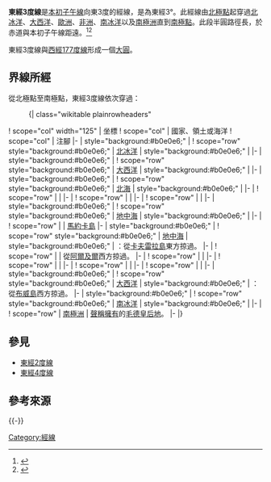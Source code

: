 {{Location map-line|lon=3}}
{{kml}}
'''東經3度線'''是[[本初子午線|本初子午線]]向東3度的經線，是為東經3°。此經線由[[北極點|北極點]]起穿過[[北冰洋|北冰洋]]、[[大西洋|大西洋]]、[[歐洲|歐洲]]、[[非洲|非洲]]、[[南冰洋|南冰洋]]以及[[南極洲|南極洲]]直到[[南極點|南極點]]。此段半圓路徑長{{convert|20003.932|km}}，於赤道與本初子午線距{{convert|334|km}}遠。<ref name="noaa">{{cite web
 | url     = http://www.ngs.noaa.gov/PUBS_LIB/inverse.pdf
 | title     = Direct and Inverse Solutions of Geodesics on the Ellipsoid with application of nested equation
 | author     = T. Vincenty
 | date     = April 1975
 | access-date     = 2017-05-18
 | archive-date     = 2013-01-28
 | archive-url     = https://www.webcitation.org/6DzvSBPa5?url=http://www.ngs.noaa.gov/PUBS_LIB/inverse.pdf
 | dead-url     = no
 }}</ref><ref name="latlon">{{cite web
 | url = http://www.movable-type.co.uk/scripts/latlong-vincenty.html
 | title = Vincenty formula for distance between two Latitude/Longitude points
 | website = Movable type scripts
 | accessdate = 17 May 2017
 | archive-date = 2013-01-28
 | archive-url = https://www.webcitation.org/6DzvScM3g?url=http://www.movable-type.co.uk/scripts/latlong-vincenty.html
 | dead-url = no
 }}</ref>

東經3度線與[[西經177度線|西經177度線]]形成一個[[大圓|大圓]]。

==界線所經==
從北極點至南極點，東經3度線依次穿過：

:{| class="wikitable plainrowheaders"
! scope="col" width="125" | 坐標
! scope="col" | 國家、領土或海洋
! scope="col" | 注腳
|-
| style="background:#b0e0e6;" | {{Coord|90|0|N|3|0|E|type:waterbody|name=Arctic Ocean}}
! scope="row" style="background:#b0e0e6;" | [[北冰洋|北冰洋]]
| style="background:#b0e0e6;" |
|-
| style="background:#b0e0e6;" | {{Coord|81|29|N|3|0|E|type:waterbody|name=Atlantic Ocean}}
! scope="row" style="background:#b0e0e6;" | [[大西洋|大西洋]]
| style="background:#b0e0e6;" |
|-
| style="background:#b0e0e6;" | {{Coord|61|0|N|3|0|E|type:waterbody|name=North Sea}}
! scope="row" style="background:#b0e0e6;" | [[北海_(大西洋)|北海]]
| style="background:#b0e0e6;" |
|-
| {{Coord|51|16|N|3|0|E|type:country|name=Belgium}}
! scope="row" | {{BEL}}
|
|-
| {{Coord|50|46|N|3|0|E|type:country|name=France}}
! scope="row" | {{FRA}}
|
|-
| {{Coord|42|29|N|3|0|E|type:country|name=Spain}}
! scope="row" | {{ESP}}
|
|-
| style="background:#b0e0e6;" | {{Coord|41|46|N|3|0|E|type:waterbody|name=Mediterranean Sea}}
! scope="row" style="background:#b0e0e6;" | [[地中海|地中海]]
| style="background:#b0e0e6;" |
|-
| {{Coord|39|55|N|3|0|E|type:country|name=Spain}}
! scope="row" | {{ESP}}
| [[馬約卡島|馬約卡島]]
|-
| style="background:#b0e0e6;" | {{Coord|39|18|N|3|0|E|type:waterbody|name=Mediterranean Sea}}
! scope="row" style="background:#b0e0e6;" | [[地中海|地中海]]
| style="background:#b0e0e6;" | {{ESP}}：從[[卡夫雷拉島|卡夫雷拉島]]東方掠過。
|-
| {{Coord|36|49|N|3|0|E|type:country|name=Algeria}}
! scope="row" | {{DZA}}
| 從[[阿爾及爾|阿爾及爾]]西方掠過。
|-
| {{Coord|19|56|N|3|0|E|type:country|name=Mali}}
! scope="row" | {{MLI}}
|
|-
| {{Coord|15|21|N|3|0|E|type:country|name=Niger}}
! scope="row" | {{NER}}
|
|-
| {{Coord|12|16|N|3|0|E|type:country|name=Benin}}
! scope="row" | {{BEN}}
|
|-
| {{Coord|9|4|N|3|0|E|type:country|name=Nigeria}}
! scope="row" | {{NGA}}
|
|-
| style="background:#b0e0e6;" | {{Coord|6|24|N|3|0|E|type:waterbody|name=Atlantic Ocean}}
! scope="row" style="background:#b0e0e6;" | [[大西洋|大西洋]]
| style="background:#b0e0e6;" | {{NOR}}：從[[布威島|布威島]]西方掠過。 
|-
| style="background:#b0e0e6;" | {{Coord|60|0|S|3|0|E|type:waterbody|name=Southern Ocean}}
! scope="row" style="background:#b0e0e6;" | [[南冰洋|南冰洋]]
| style="background:#b0e0e6;" |
|-
| {{Coord|69|57|S|3|0|E|type:country|name=Antarctica}}
! scope="row" | [[南極洲|南極洲]]
| {{NOR}}[[南極領地|聲稱擁有]]的[[毛德皇后地|毛德皇后地]]。 
|-
|}

==參見==
*[[東經2度線|東經2度線]]
*[[東經4度線|東經4度線]]

== 參考來源 ==
{{reflist}}

{{-}}
{{geographical coordinates|state=collapsed}}

[[Category:經線|Category:經線]]